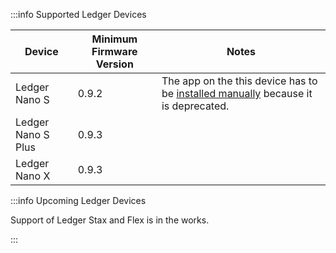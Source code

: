 :::info Supported Ledger Devices

| Device             | Minimum Firmware Version | Notes |
|--------------------|--------------------------|-------|
| Ledger Nano S      | 0.9.2                    | The app on the this device has to be [installed manually](../../about-iota/iota-wallet/how-to/integrate-ledger.mdx#manually-for-deprecated-devices-such-as-ledger-nano-s) because it is deprecated. |
| Ledger Nano S Plus | 0.9.3                    | |
| Ledger Nano X      | 0.9.3                    | |

:::info Upcoming Ledger Devices

Support of Ledger Stax and Flex is in the works.

:::
